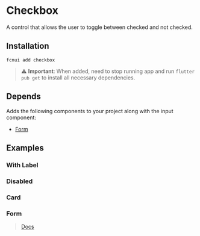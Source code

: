 # Checkbox

A control that allows the user to toggle between checked and not checked.

## Installation
```shell
fcnui add checkbox
```

> :warning: **Important**:
> When added, need to stop running app and run `flutter pub get` to install all necessary dependencies.


## Depends

Adds the following components to your project along with the input component:

- [Form](/docs/components/form)

## Examples


### With Label
<DefaultIframe src="https://fcnui-playground.vercel.app/#/checkbox?variant=withLabel" height={400}/>

### Disabled
<DefaultIframe src="https://fcnui-playground.vercel.app/#/checkbox?variant=disabled" height={400}/>

### Card
<DefaultIframe src="https://fcnui-playground.vercel.app/#/checkbox?variant=card" height={400}/>

### Form
> [Docs](/docs/components/form)
<DefaultIframe src="https://fcnui-playground.vercel.app/#/checkbox?variant=form" height={600}/>
